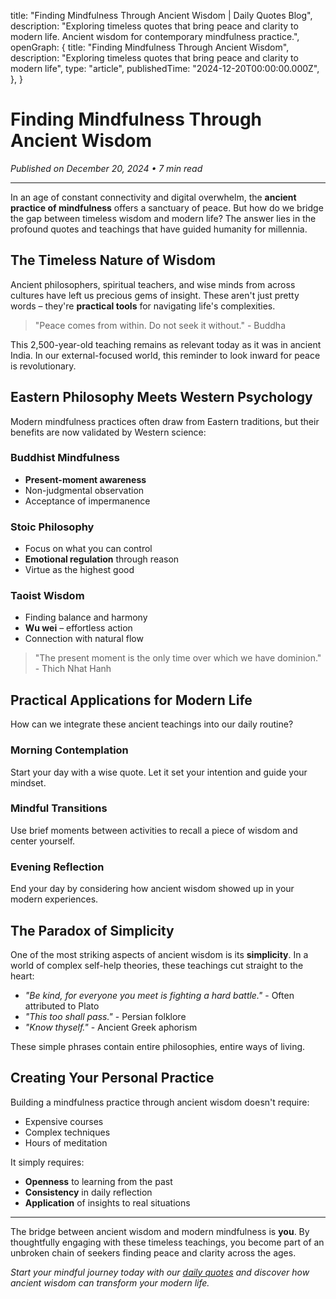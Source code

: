 
  title: "Finding Mindfulness Through Ancient Wisdom | Daily Quotes Blog",
  description: "Exploring timeless quotes that bring peace and clarity to modern life. Ancient wisdom for contemporary mindfulness practice.",
  openGraph: {
    title: "Finding Mindfulness Through Ancient Wisdom",
    description: "Exploring timeless quotes that bring peace and clarity to modern life",
    type: "article",
    publishedTime: "2024-12-20T00:00:00.000Z",
  },
}

# Finding Mindfulness Through Ancient Wisdom

*Published on December 20, 2024 • 7 min read*

---

In an age of constant connectivity and digital overwhelm, the **ancient practice of mindfulness** offers a sanctuary of peace. But how do we bridge the gap between timeless wisdom and modern life? The answer lies in the profound quotes and teachings that have guided humanity for millennia.

## The Timeless Nature of Wisdom

Ancient philosophers, spiritual teachers, and wise minds from across cultures have left us precious gems of insight. These aren&apos;t just pretty words – they&apos;re **practical tools** for navigating life&apos;s complexities.

> "Peace comes from within. Do not seek it without." - Buddha

This 2,500-year-old teaching remains as relevant today as it was in ancient India. In our external-focused world, this reminder to look inward for peace is revolutionary.

## Eastern Philosophy Meets Western Psychology

Modern mindfulness practices often draw from Eastern traditions, but their benefits are now validated by Western science:

### Buddhist Mindfulness
- **Present-moment awareness**
- Non-judgmental observation
- Acceptance of impermanence

### Stoic Philosophy
- Focus on what you can control
- **Emotional regulation** through reason
- Virtue as the highest good

### Taoist Wisdom
- Finding balance and harmony
- **Wu wei** – effortless action
- Connection with natural flow

> "The present moment is the only time over which we have dominion." - Thich Nhat Hanh

## Practical Applications for Modern Life

How can we integrate these ancient teachings into our daily routine?

### Morning Contemplation
Start your day with a wise quote. Let it set your intention and guide your mindset.

### Mindful Transitions
Use brief moments between activities to recall a piece of wisdom and center yourself.

### Evening Reflection
End your day by considering how ancient wisdom showed up in your modern experiences.

## The Paradox of Simplicity

One of the most striking aspects of ancient wisdom is its **simplicity**. In a world of complex self-help theories, these teachings cut straight to the heart:

- *"Be kind, for everyone you meet is fighting a hard battle."* - Often attributed to Plato
- *"This too shall pass."* - Persian folklore
- *"Know thyself."* - Ancient Greek aphorism

These simple phrases contain entire philosophies, entire ways of living.

## Creating Your Personal Practice

Building a mindfulness practice through ancient wisdom doesn&apos;t require:
- Expensive courses
- Complex techniques
- Hours of meditation

It simply requires:
- **Openness** to learning from the past
- **Consistency** in daily reflection
- **Application** of insights to real situations

---

The bridge between ancient wisdom and modern mindfulness is **you**. By thoughtfully engaging with these timeless teachings, you become part of an unbroken chain of seekers finding peace and clarity across the ages.

*Start your mindful journey today with our [daily quotes](/) and discover how ancient wisdom can transform your modern life.*
